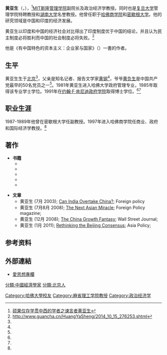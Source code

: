 {{Infobox person
|name               = 黄亚生 <br> <small> Yasheng Huang </small>
|image              = Huang Yasheng.jpg
|image_size         = 200 px
|alt                = 
|caption            = 
|birth_date         = {{Birth date|1960|3|3}} 
|birth_place        = <!---Place,--->{{PRC}}[[北京市|北京市]]
|death_date         = <!-- {{Death date and age|YYYY|MM|DD|YYYY|MM|DD}} (death date then birth date) -->
|death_place        = 
|residence          = {{USA}}[[波士顿|波士顿]]
|nationality        = 
|ethnicity          = [[汉族|汉族]]、[[华裔美国人|美籍华人]]
|citizenship        = {{USA}}
|other_names        =
|known_for     = 国际贸易、政治经济学、{{Fact|自由主义}}
|education     = 博士
|alma_mater    = [[哈佛大学|哈佛大学]] <br> <small>（[[约翰·F·肯尼迪政府学院|约翰·F·肯尼迪政府学院]]）</small>
|employer      = MIT斯隆管理学院、复旦大学、哈佛商学院、密歇根大学
|workplaces    = MIT Sloan School of Management, Fudan University, Harvard Business School, University of Michigan 
|occupation    = 教授、经济学家、作家
|years_active  =
|home_town     =
|salary        =
|networth      =
|height        =
|weight        =
|title         =
|term          =
|predecessor   =
|successor     =
|party         =
|opponents     =
|boards        =
|religion      =
|spouse        = 
|partner       =
|children      = 
|parents       = 
|relations     = 
|callsign      =
|awards        = 
|signature     =
|signature_alt =
|website       = 
|footnotes     =
}}
'''黄亚生'''（{{Lang-en|Yasheng Huang}}，{{bd|1960年|3月3日}}），<ref>[http://m.kdnet.net/share-6550863.html 硕果仅存学贯中西的学者之谏言者黄亚生]</ref>[[MIT斯隆管理学院|MIT斯隆管理学院]]副院长及政治经济学教授。同时也是[[复旦大学|复旦大学]]管理学院特聘教授和[[湖南大学|湖南大学]]名誉教授。他曾任职于[[哈佛商学院|哈佛商学院]]和[[密歇根大学|密歇根大学]]。他的研究领域是中国和印度的经济发展。

黄亚生以印度和中国的经济社会对比得出了印度制度优于中国的结论，并且认为民主制度必将胜利而中国的社会制度必将失败。<ref>http://www.guancha.cn/HuangYaSheng/2014_10_15_276253.shtml</ref>

他是《有中国特色的资本主义：企业家与国家》（{{lang|en|Capitalism with Chinese Characteristics: Entrepreneurship and the State}}）一書的作者。

== 生平 ==
黄亚生生于[[北京|北京]]<ref name=HY-MITP-B-01/>，父亲是知名记者、报告文学家[[黄钢|黄钢]]<ref name=douban/>，爷爷[[黄负生|黄负生]]是中国共产党最早的50名党员之一<ref name=cenetn/>。1981年黄亚生进入哈佛大学政府管理专业，1985年取得该专业学士学位。1991年在[[约翰·F·肯尼迪政府学院|约翰·F·肯尼迪政府学院]]取得博士学位。<ref name=HY-MITP-B-02/><ref name=HY-MITP-B-03/>
== 职业生涯 ==
1987-1989年他曾在密歇根大学任副教授。1997年进入哈佛商学院任商业、政府和国际经济学教授。<ref name=HY-MITP-B-04/>
== 著作 ==
*'''书籍'''
**{{cite book|last=黄|first=亚生|title=Inflation and Investment Controls in China（中国通货膨胀与投资控制）|year=1996|publisher=[[Cambridge_University_Press|Cambridge University Press]]|isbn=9780521554831|url=http://www.cambridge.org/aus/catalogue/catalogue.asp?isbn=9780521554831|ref=Huang1996}}
**{{cite book|last=黄|first=亚生|title=Fdi in China: An Asian Perspective（外国直接投资：亚洲视角）|year=1998|publisher=Southeast Asia Institute|isbn=9789813055872|url=http://books.google.com/books/about/Fdi_in_China.html?id=WfA0GpGOOLQC&redir_esc=y|ref=Huang1998}}
**{{cite book|last=黄|first=亚生|title=Selling China : Foreign Investment during the Reform Era（售卖中国：改革年代的外国投资）|year=1998|publisher=Cambridge University press|url=http://www.cambridge.org/asia/catalogue/catalogue.asp?isbn=9780521814287|ref=Huang2003}}
**{{cite book|last1=Saich|first1=Tony|last2=Steinfeld|first2= Edward|last3=Huang|first3=Yasheng|title= Financial Reform in China|year=2005|publisher=Harvard University Asia Center|isbn=|url=http://books.google.com/books/about/Financial_sector_reform_in_China.html?id=crjsAAAAMAAJ&redir_esc=y|ref=Huang2005}}
**{{cite book|last=黄|first=亚生|title= Capitalism with Chinese Characteristics（《有中国特色的资本主义：企业家与国家》）|year=2008|publisher=Cambridge University Press|isbn=9780521898102|url=http://www.cambridge.org/aus/catalogue/catalogue.asp?isbn=9780521898102|ref=Huang2008}}

*'''文章'''
**黄亚生 (7月 2003); [http://www.foreignpolicy.com/articles/2003/07/01/can_india_overtake_china Can India Overtake China?]; Foreign policy
**黄亚生 (7月8月 2008); [http://www.foreignpolicy.com/users/login.php?story_id=4345&URL=http://www.foreignpolicy.com/story/cms.php?story_id=4345 The Next Asian Miracle]; Foreign Policy magazine;
**黄亚生 (12月 2008); [http://online.wsj.com/article/SB122988679995424611.html The China Growth Fantasy]; Wall Street Journal;
**黄亚生 (1月 2011); [http://www.nbr.org/publications/element.aspx?id=481 Rethinking the Beijing Consensus]; Asia Policy;

==参考资料==
{{reflist|30em|refs=
<ref name=HY-MITP-B-01>{{cite web|title=Biography, Yasheng Huang, Professor of Global Economics and Management, MIT|url=http://mitsloan.mit.edu/faculty/detail.php?in_spseqno=21373&co_list=F|publisher=mitsloan.mit.edu|accessdate=22 July 2012|archive-url=https://web.archive.org/web/20120524135613/http://mitsloan.mit.edu/faculty/detail.php?in_spseqno=21373&co_list=F|archive-date=2012-05-24|dead-url=yes}}</ref>

<ref name=HY-MITP-B-02>{{cite web|title= TED Bio of Yasheng Huang|url=http://www.ted.com/talks/yasheng_huang.html|publisher=TED Talks|accessdate=22 July 2012}}</ref>

<!--- Chinese websites used as references given below ---->
<ref name=HY-MITP-B-03>{{cite web|title= Bio of Yasheng Huang|url=http://baike.baidu.com/view/1244364.htm|publisher=|accessdate=22 July 2012}}</ref>

<ref name=HY-MITP-B-04>{{cite web|title=Bio|url=http://www.cf40.org.cn/html/CF40guandian/xingming63/200807/16-162.html|publisher=T|accessdate=22 July 2012|archive-url=https://web.archive.org/web/20130127080511/http://www.cf40.org.cn/html/CF40guandian/xingming63/200807/16-162.html|archive-date=2013-01-27|dead-url=yes}}</ref>

<ref name=douban>{{cite web|title= 黄亚生：寻找真正的中国模式|url= http://book.douban.com/review/1962656/|access-date= 2013-05-21|archive-url= https://web.archive.org/web/20110813032211/http://book.douban.com/review/1962656/|archive-date= 2011-08-13|dead-url= yes}}</ref>

<ref name=cenetn>{{cite web|title=黄亚生：民主是否阻碍了经济发展？|url=http://web.cenet.org.cn/web/lte/index.php3?file=detail.php3&nowdir=&id=123245}}{{dead link|date=2018年5月 |bot=InternetArchiveBot |fix-attempted=yes }}</ref>
}}

==外部連結==
* [http://www.aisixiang.com/thinktank/huangyasheng.html 愛思想專欄]

{{DEFAULTSORT:Huang, Yasheng}}
[[Category:哈佛大學校友|Category:哈佛大學校友]]
[[Category:麻省理工学院教授|Category:麻省理工学院教授]]
[[Category:政治经济学|Category:政治经济学]]
[[分類:中國經濟學家|分類:中國經濟學家]]
[[分類:北京人|分類:北京人]]